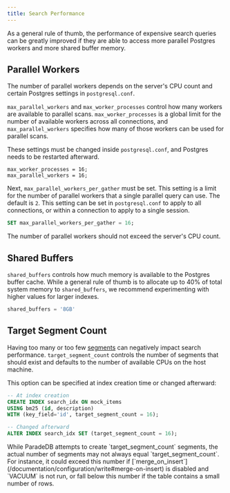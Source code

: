 ```yaml
---
title: Search Performance
---
```


As a general rule of thumb, the performance of expensive search queries can be greatly improved
if they are able to access more parallel Postgres workers and more shared buffer memory.

## Parallel Workers

The number of parallel workers depends on the server's CPU count and certain
Postgres settings in `postgresql.conf`.

`max_parallel_workers` and `max_worker_processes` control how many workers are available to parallel scans.
`max_worker_processes` is a global limit for the number of available workers across all connections, and
`max_parallel_workers` specifies how many of those workers can be used for parallel scans.

These settings must be changed inside `postgresql.conf`, and Postgres needs to be restarted afterward.

```init postgresql.conf
max_worker_processes = 16;
max_parallel_workers = 16;
```

Next, `max_parallel_workers_per_gather` must be set. This setting is a limit for the number of parallel workers that a single parallel query can use. The default is `2`.
This setting can be set in `postgresql.conf` to apply to all connections, or within a connection to apply to a single
session.

```sql
SET max_parallel_workers_per_gather = 16;
```

The number of parallel workers should not exceed the server's CPU count.

## Shared Buffers

`shared_buffers` controls how much memory is available to the Postgres buffer cache. While a general rule of thumb is to allocate up to 40% of total system memory to `shared_buffers`,
we recommend experimenting with higher values for larger indexes.

```sql postgresql.conf
shared_buffers = '8GB'
```

## Target Segment Count

Having too many or too few [segments](/documentation/concepts/index#segment) can negatively impact search performance.
`target_segment_count` controls the number of segments that should exist and defaults to the number of available CPUs
on the host machine.

This option can be specified at index creation time or changed afterward:

```sql
-- At index creation
CREATE INDEX search_idx ON mock_items
USING bm25 (id, description)
WITH (key_field='id', target_segment_count = 16);

-- Changed afterward
ALTER INDEX search_idx SET (target_segment_count = 16);
```

<Note>
  While ParadeDB attempts to create `target_segment_count` segments, the actual
  number of segments may not always equal `target_segment_count`. For instance,
  it could exceed this number if
  [`merge_on_insert`](/documentation/configuration/write#merge-on-insert) is
  disabled and `VACUUM` is not run, or fall below this number if the table
  contains a small number of rows.
</Note>
